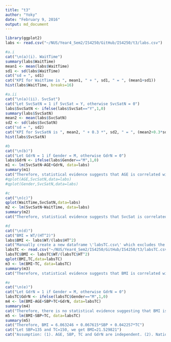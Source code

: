 ```yaml
---
title: "t3"
author: "Yoky"
date: "February 9, 2016"
output: md_document
---
```


```r
library(ggplot2)
labs <- read.csv("~/NUS/Year4_Sem2/IS4250/GitHub/IS4250/t3/labs.csv")

#a.i
cat("\n(a)(i). WaitTime")
summary(labs$WaitTime)
mean1 <- mean(labs$WaitTime)
sd1 <- sd(labs$WaitTime)
cat("sd = ", sd1)
cat("KPI for WaitTime is ", mean1, " + ", sd1, " = ", (mean1+sd1))
hist(labs$WaitTime, breaks=16)

#a.ii
cat("\n(a)(ii). SvcSat")
cat("Let SvcSatN = 1 if SvcSat = Y, otherwise SvcSatN = 0")
labs$SvcSatN <- ifelse(labs$SvcSat=="Y",1,0)
summary(labs$SvcSatN)
mean2 <- mean(labs$SvcSatN)
sd2 <- sd(labs$SvcSatN)
cat("sd = ", sd2)
cat("KPI for SvcSatN is ", mean2, " + 0.3 *", sd2, " = ", (mean2+0.3*sd2))
hist(labs$SvcSatN) 

#b
cat("\n(b)")
cat("Let GdrN = 1 if Gender = M, otherwise GdrN = 0")
labs$GdrN <- ifelse(labs$Gender=="M",1,0)
m1 <- lm(SvcSatN~AGE+GdrN, data=labs)
summary(m1)
cat("Therefore, statistical evidence suggests that AGE is correlated with SvcSat, while GdrN(Gender) isn't.")
#qplot(AGE,SvcSatN,data=labs)
#qplot(Gender,SvcSatN,data=labs)

#c
cat("\n(c)")
qplot(WaitTime,SvcSatN,data=labs)
m2 <- lm(SvcSatN~WaitTime, data=labs)
summary(m2)
cat("Therefore, statistical evidence suggests that SvcSat is correlated with WaitTime")

#d
cat("\n(d)")
cat("BMI = WT/(HT^2)")
labs$BMI <- labs$WT/(labs$HT^2)
cat("Manually create a new dataframe \'labsTC.csv\' which excludes the rows whose TC = na")
labsTC <- read.csv("~/NUS/Year4_Sem2/IS4250/GitHub/IS4250/t3/labsTC.csv")
labsTC$BMI <- labsTC$WT/(labsTC$HT^2)
qplot(BMI,TC,data=labsTC)
m3 <- lm(BMI~TC, data=labsTC)
summary(m3)
cat("Therefore, statistical evidence suggests that BMI is correlated with TC")

#e
cat("\n(e)")
cat("Let GdrN = 1 if Gender = M, otherwise GdrN = 0")
labsTC$GdrN <- ifelse(labsTC$Gender=="M",1,0)
m4 <- lm(BMI~AGE+SBP+TC+GdrN, data=labsTC)
summary(m4)
cat("Therefore, there is no statistical evidence suggesting that BMI is correlated with AGE and GdrN. Thus, AGE and GdrN are taken out from the regression.")
m5 <- lm(BMI~SBP+TC, data=labsTC)
summary(m5)
cat("Therefore, BMI = 6.063246 + 0.067615*SBP + 0.042257*TC")
cat("Let SBP=135 and TC=150, we get BMI=21.529821")
cat("Assumption: (1). AGE, SBP, TC and GdrN are independent. (2). Nation does not affect BMI, or all the data are from Chinese.")
```

